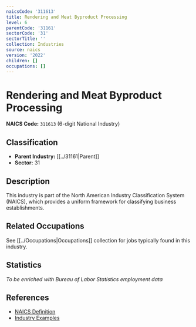```yaml
---
naicsCode: '311613'
title: Rendering and Meat Byproduct Processing
level: 6
parentCode: '31161'
sectorCode: '31'
sectorTitle: ''
collection: Industries
source: naics
version: '2022'
children: []
occupations: []
---
```

# Rendering and Meat Byproduct Processing

**NAICS Code:** `311613` (6-digit National Industry)

## Classification

- **Parent Industry:** [[../31161|Parent]]
- **Sector:** 31

## Description

This industry is part of the North American Industry Classification System (NAICS), which provides a uniform framework for classifying business establishments.

## Related Occupations

See [[../Occupations|Occupations]] collection for jobs typically found in this industry.

## Statistics

*To be enriched with Bureau of Labor Statistics employment data*

## References

- [NAICS Definition](https://www.census.gov/naics/)
- [Industry Examples](https://www.census.gov/naics/2022NAICS/)

